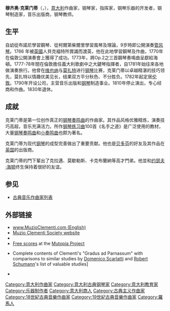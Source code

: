 {{Multiple issues|
{{Expand language|en}}
{{Unreferenced|time=2021-11-17T12:08:42+00:00}}
}}
{{Infobox classical
| 中文名       = 穆齐奥·克莱门蒂
| 画像         = Muzio Clementi.jpeg
| 附注         =      
| 原文名       = Muzio Clementi
| 国别         = 意大利   
| 出生日期     = {{birth date|1752|1|23}}
| 出生地       = [[教宗國|教宗國]][[罗马|罗马]]
| 逝世日期     = {{death date and age|1832|3|10|1752|1|23}}
| 逝世地       = [[英格蘭|英格蘭]][[伍斯特郡|伍斯特郡]]伊夫舍姆
| 所属时期     = [[古典主义音乐|古典主义]]
| 所属乐派     =  
| 擅长作品类型 = 键盘乐，管弦乐
| 代表作       = 大量钢琴奏鸣曲，钢琴练习曲《名手之道》，六部交响曲
| 师从         = 
| 学生         = [[菲尔德|菲尔德]]，[[克拉默|克拉默]]，[[莫谢莱斯|莫谢莱斯]]，[[卡尔克布雷纳|卡尔克布雷纳]]，[[梅耶贝尔|梅耶贝尔]]
| 官方网站     = 
}}

'''穆齐奥·克莱门蒂'''（{{lang-it|'''Muzio Clementi'''}}，{{bd|1752年|1月23日|1832年|3月10日}}），[[意大利|意大利]]作曲家，钢琴家，指挥家，钢琴乐器的开发者，钢琴制造家，音乐出版商，钢琴教师。

== 生平 ==
自幼從布諾尼學習鋼琴、從柯爾第柴爾里學習風琴及理論，9岁時即公開演奏[[管风琴|管风琴]]。1766 年被[[英國|英國]]人貝克福特所賞識而渡英，他在此地學習鋼琴及作曲，1770年在倫敦公開演奏會上獲得了成功。1773年，將Op.2之三首鋼琴奏鳴曲呈獻給海頓。1777-78年間在倫敦擔任義大利歌劇中之大鍵琴指揮者，自1781年始往來各地做演奏旅行。他曾在[[维也纳|维也纳]]与[[莫扎特|莫扎特]]进行[[钢琴|钢琴]]比赛，克莱门蒂以卓越精湛的技巧领先，莫扎特以情趣优美见长，结果双方平分秋色、不分胜负。1782年起定居[[伦敦|伦敦]]。1790年开设公司，主营音乐出版和[[钢琴|钢琴]]制造事业。1810年停止演出，专心经商和作曲。1830年退休。

== 成就 ==
克莱门蒂是第一位创作真正的[[钢琴|钢琴]][[奏鸣曲|奏鸣曲]]的作曲家。其作品风格优雅精炼，演奏技巧高超，音乐充满活力。所作[[钢琴|钢琴]][[练习曲|练习曲]]100首《名手之道》是广泛使用的教材，大量[[钢琴|钢琴]][[奏鸣曲|奏鸣曲]]和[[小奏鸣曲|小奏鸣曲]]也颇为著名。

克莱门蒂为现代[[钢琴|钢琴]]的成型完善做出了重要贡献。他也是[[贝多芬|贝多芬]]的好友及其作品在[[英国|英国]]的出版商。

克莱门蒂的門下輩出了克拉邁、莫歇勒斯、卡克布蘭納等高才門弟。他並和[[约瑟夫·海顿|约瑟夫·海顿]]终生保持着很好的友谊。

== 参见 ==
{{portal|古典音樂}}
* [[古典音乐作曲家列表|古典音乐作曲家列表]]

== 外部链接 ==
*[https://web.archive.org/web/20080607022157/http://www.muzioclementi.com/home.php?l=ing www.MuzioClementi.com (English)]
*[http://www.clementisociety.com/ Muzio Clementi Society website]
*{{IMSLP|Clementi, Muzio}}
*[http://www.mutopiaproject.org/cgibin/make-table.cgi?Composer=ClementiM Free scores] at the [[Mutopia_Project|Mutopia Project]]
* {{cite web|title=Scarlatti Domenico|url=http://www.chrishail.net/contemporaries.pdf|website=www.chrishail.net|accessdate=31 October 2016|archiveurl=https://web.archive.org/web/20140203091458/http://www.chrishail.net/contemporaries.pdf|archivedate=3 February 2014}} Complete contents of Clementi's "Gradus ad Parnassum" with comparisons to similar studies by [[Domenico_Scarlatti|Domenico Scarlatti]] and [[Robert_Schumann|Robert Schumann]]'s list of valuable studies]
*{{youtube|3qq-1gCiB7g|Muzio Clementi - The Six Sonatinas Op.36 for Piano Complete}}

{{古典音樂作曲家}}

{{Authority control}}

{{DEFAULTSORT:Clementi, Muzio}}
[[Category:意大利作曲家|Category:意大利作曲家]]
[[Category:意大利古典钢琴家|Category:意大利古典钢琴家]]
[[Category:意大利教育家|Category:意大利教育家]]
[[Category:乐器制作者|Category:乐器制作者]]
[[Category:意大利商人|Category:意大利商人]]
[[Category:古典主义作曲家|Category:古典主义作曲家]]
[[Category:18世紀古典音樂作曲家|Category:18世紀古典音樂作曲家]]
[[Category:19世紀古典音樂作曲家|Category:19世紀古典音樂作曲家]]
[[Category:羅馬人|Category:羅馬人]]